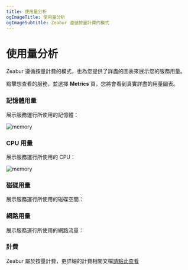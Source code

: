 ```yaml
---
title: 使用量分析
ogImageTitle: 使用量分析
ogImageSubtitle: Zeabur 遵循按量計費的模式
---
```


# 使用量分析

Zeabur 遵循按量計費的模式，也為您提供了詳盡的圖表來展示您的服務用量。

點擊想查看的服務，並選擇 **Metrics** 頁，您將會看到真實詳盡的用量圖表。

### 記憶體用量

展示服務運行所使用的記憶體：

![memory](/manage/metric/memory.png)

### CPU 用量

展示服務運行所使用的 CPU：

![memory](/manage/metric/CPU.png)

### 磁碟用量

展示服務運行所使用的磁碟空間：

### 網路用量

展示服務運行所使用的網路流量：

### 計費

Zeabur 屬於按量計費，更詳細的計費相關文檔[請點此查看](/zh-TW/billing/pricing)